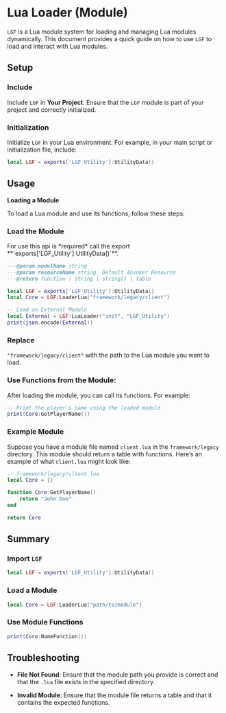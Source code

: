 
# Lua Loader (Module)

`LGF` is a Lua module system for loading and managing Lua modules dynamically. This document provides a quick guide on how to use `LGF` to load and interact with Lua modules.

## Setup

<Steps>

### **Include**

Include `LGF` in **Your Project**: Ensure that the `LGF` module is part of your project and correctly initialized.

### **Initialization**

Initialize `LGF` in your Lua environment. For example, in your main script or initialization file, include:

```lua copy
local LGF = exports['LGF_Utility']:UtilityData()
```

</Steps>

## Usage

**Loading a Module**

To load a Lua module and use its functions, follow these steps:

<Steps>


### **Load the Module**

<Callout type="warning" emoji="⚠️">
  For use this api is *required* call the export **`exports['LGF_Utility']:UtilityData()`**.
</Callout>


```lua copy
---@param modulName string
---@param resourceName string  Default Invoker Resource
---@return function | string | string[] | table

local LGF = exports['LGF_Utility']:UtilityData()
local Core = LGF:LoaderLua("framework/legacy/client")

-- Load an External Module
local External = LGF:LuaLoader("init", "LGF_Utility")
print(json.encode(External))
```

### **Replace**

`"framework/legacy/client"` with the path to the Lua module you want to load.

### **Use Functions from the Module**:

After loading the module, you can call its functions. For example:

```lua copy
-- Print the player's name using the loaded module
print(Core:GetPlayerName())
```

</Steps>

### Example Module

Suppose you have a module file named `client.lua` in the `framework/legacy` directory. This module should return a table with functions. Here’s an example of what `client.lua` might look like:

```lua copy
-- framework/legacy/client.lua
local Core = {}

function Core:GetPlayerName()
    return "John Doe"
end

return Core
```

## Summary

<Steps>

### **Import `LGF`**

```lua copy
local LGF = exports['LGF_Utility']:UtilityData()
```

### **Load a Module**

```lua copy
local Core = LGF:LoaderLua("path/to/module")
```

### **Use Module Functions**

```lua copy
print(Core:NameFunction())
```

</Steps>

## Troubleshooting

- **File Not Found**: Ensure that the module path you provide is correct and that the `.lua` file exists in the specified directory.

- **Invalid Module**: Ensure that the module file returns a table and that it contains the expected functions.
